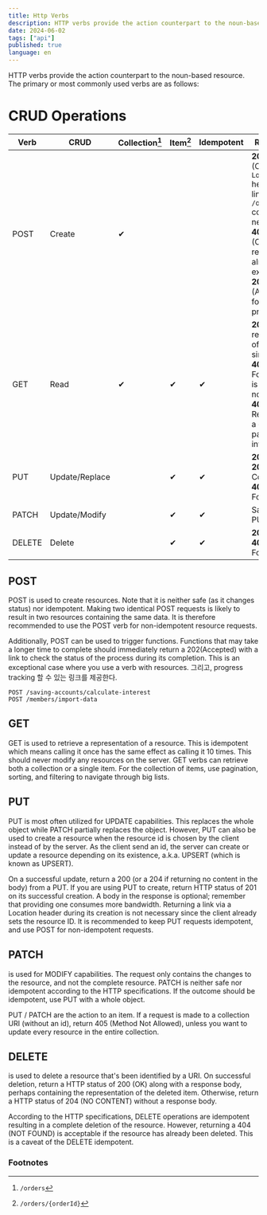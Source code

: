 ```yaml
---
title: Http Verbs
description: HTTP verbs provide the action counterpart to the noun-based resource. Let's find out the primary or most commonly used verbs.
date: 2024-06-02
tags: ["api"]
published: true
language: en
---
```


HTTP verbs provide the action counterpart to the noun-based resource. The primary or most commonly used verbs are as follows:

# CRUD Operations

| Verb | CRUD | Collection[^1] | Item[^2] | Idempotent | Responses |
|------|------|----------------|----------|------------|-----------|
| POST | Create | ✔ | | |  **201** (Created), `Location` header with link to `/orders/{id}` containing new id.<br />**409** (Conflict) if resource already exists.<br />**202** (Accepted) for batch processing. |
| GET | Read | ✔ | ✔ | ✔ | **200** (Ok), returns list of orders or single order.<br />**404** (Not Found), if id is invalid or not found.<br />**400** (Bad Request), if a query parameter is invalid. |
| PUT | Update/Replace | | ✔ | ✔ | **200** (Ok) or **204** (No Content)<br />**404** (Not Found) |
| PATCH | Update/Modify | | ✔ | ✔ | Same as PUT |
| DELETE | Delete | | ✔ | ✔ | **200** (Ok)<br />**404** (Not Found) |



## POST 
POST is used to create resources. Note that it is neither safe (as it changes status) nor idempotent. Making two identical POST requests is likely to result in two resources containing the same data. It is therefore recommended to use the POST verb for non-idempotent resource requests.

Additionally, POST can be used to trigger functions. Functions that may take a longer time to complete should immediately return a 202(Accepted) with a link to check the status of the process during its completion. This is an exceptional case where you use a verb with resources. 그리고, progress tracking 할 수 있는 링크를 제공한다.
```http
POST /saving-accounts/calculate-interest
POST /members/import-data
```

## GET
GET is used to retrieve a representation of a resource. This is idempotent which means
calling it once has the same effect as calling it 10 times. This should never modify any
resources on the server. GET verbs can retrieve both a collection or a single item. For
the collection of items, use pagination, sorting, and filtering to navigate through big
lists.

## PUT 
PUT is most often utilized for UPDATE capabilities. This replaces the whole object while
PATCH partially replaces the object. However, PUT can also be used to create a
resource when the resource id is chosen by the client instead of by the server. As the
client send an id, the server can create or update a resource depending on its
existence, a.k.a. UPSERT (which is known as UPSERT). 

On a successful update, return a 200 (or a 204 if returning no content in the body) from a PUT. If you are using PUT to create, return HTTP status of 201 on its successful creation. A body in the response
is optional; remember that providing one consumes more bandwidth. Returning a link via a Location header during its creation is not necessary since the client already sets the resource ID. It is recommended to keep PUT requests idempotent, and use POST for non-idempotent requests.

## PATCH
is used for MODIFY capabilities. The request only contains the changes to the resource, and not the complete resource. PATCH is neither safe nor idempotent according to the HTTP specifications. If the outcome should be idempotent, use PUT with a whole object. 

PUT / PATCH are the action to an item. If a request is made to a collection URI (without an id), return
405 (Method Not Allowed), unless you want to update every resource in the entire collection.

## DELETE
is used to delete a resource that's been identified by a URI. On successful deletion, return a HTTP status of 200 (OK) along with a response body, perhaps containing the representation of the deleted item. Otherwise, return a HTTP status of 204 (NO CONTENT) without a response body. 

According to the HTTP specifications, DELETE operations are idempotent resulting in a complete deletion of the resource. However, returning a 404 (NOT FOUND) is acceptable if the resource has already been deleted.
This is a caveat of the DELETE idempotent.


### Footnotes

[^1]: `/orders`
[^2]: `/orders/{orderId}`